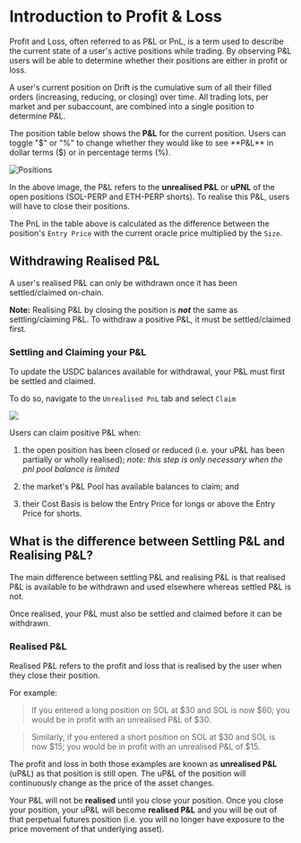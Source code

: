# Introduction to Profit & Loss


Profit and Loss, often referred to as P&L or PnL, is a term used to describe the current state of a user's active positions while trading. By observing P&L users will be able to determine whether their positions are either in profit or loss.

A user's current position on Drift is the cumulative sum of all their filled orders (increasing, reducing, or closing) over time. All trading lots, per market and per subaccount, are combined into a single position to determine P&L.  

The position table below shows the **P&L** for the current position. Users can toggle "$" or "%" to change whether they would like to see **P&L** in dollar terms ($) or in percentage terms (%).

![Positions ](public/assets/91KHvPhXhT6hSgWrqKuJP_image.png)

In the above image, the P&L refers to the **unrealised P&L** or **uPNL** of the open positions (SOL-PERP and ETH-PERP shorts). To realise this P&L, users will have to close their positions.  

The PnL in the table above is calculated as the difference between the position's `Entry Price` with the current oracle price multiplied by the `Size`.

## Withdrawing Realised P&L

A user's realised P&L can only be withdrawn once it has been settled/claimed on-chain.  

**Note:** Realising P&L by closing the position is **_not_** the same as settling/claiming P&L. To withdraw a positive P&L, it must be settled/claimed first. 

### Settling and Claiming your P&L

To update the USDC balances available for withdrawal, your P&L must first be settled and claimed.

To do so, navigate to the `Unrealised PnL` tab and select `Claim`

![](public/assets/exUlUfTpdHsDCKImH_l4z_image.png)

Users can claim positive P&L when:

1.  the open position has been closed or reduced (i.e. your uP&L has been partially or wholly realised); _note: this step is only necessary when the pnl pool balance is limited_

2.  the market's P&L Pool has available balances to claim; and  

3.  their Cost Basis is below the Entry Price for longs or above the Entry Price for shorts.

## What is the difference between Settling P&L and Realising P&L?

The main difference between settling P&L and realising P&L is that realised P&L is available to be withdrawn and used elsewhere whereas settled P&L is not.  

Once realised, your P&L must also be settled and claimed before it can be withdrawn.

### Realised P&L

Realised P&L refers to the profit and loss that is realised by the user when they close their position.  

For example:  

> If you entered a long position on SOL at $30 and SOL is now $60; you would be in profit with an unrealised P&L of $30.  

> Similarly, if you entered a short position on SOL at $30 and SOL is now $15; you would be in profit with an unrealised P&L of $15.  

The profit and loss in both those examples are known as **unrealised P&L** (uP&L) as that position is still open. The uP&L of the position will continuously change as the price of the asset changes.  

Your P&L will not be **realised** until you close your position. Once you close your position, your uP&L will become **realised P&L** and you will be out of that perpetual futures position (i.e. you will no longer have exposure to the price movement of that underlying asset).  
